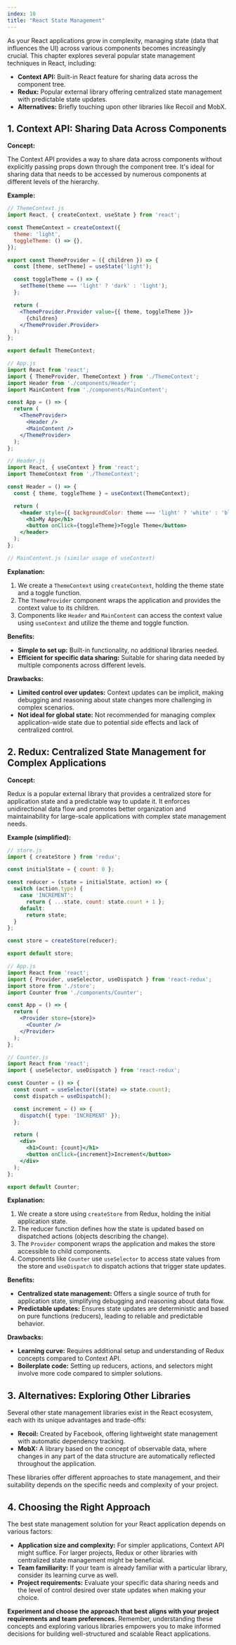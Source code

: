 ```yaml
---
index: 10
title: "React State Management"
---
```


As your React applications grow in complexity, managing state (data that influences the UI) across various components becomes increasingly crucial. This chapter explores several popular state management techniques in React, including:

- **Context API:** Built-in React feature for sharing data across the component tree.
- **Redux:** Popular external library offering centralized state management with predictable state updates.
- **Alternatives:** Briefly touching upon other libraries like Recoil and MobX.

## 1. Context API: Sharing Data Across Components

**Concept:**

The Context API provides a way to share data across components without explicitly passing props down through the component tree. It's ideal for sharing data that needs to be accessed by numerous components at different levels of the hierarchy.

**Example:**

```jsx
// ThemeContext.js
import React, { createContext, useState } from 'react';

const ThemeContext = createContext({
  theme: 'light',
  toggleTheme: () => {},
});

export const ThemeProvider = ({ children }) => {
  const [theme, setTheme] = useState('light');

  const toggleTheme = () => {
    setTheme(theme === 'light' ? 'dark' : 'light');
  };

  return (
    <ThemeProvider.Provider value={{ theme, toggleTheme }}>
      {children}
    </ThemeProvider.Provider>
  );
};

export default ThemeContext;

// App.js
import React from 'react';
import { ThemeProvider, ThemeContext } from './ThemeContext';
import Header from './components/Header';
import MainContent from './components/MainContent';

const App = () => {
  return (
    <ThemeProvider>
      <Header />
      <MainContent />
    </ThemeProvider>
  );
};

// Header.js
import React, { useContext } from 'react';
import ThemeContext from './ThemeContext';

const Header = () => {
  const { theme, toggleTheme } = useContext(ThemeContext);

  return (
    <header style={{ backgroundColor: theme === 'light' ? 'white' : 'black' }}>
      <h1>My App</h1>
      <button onClick={toggleTheme}>Toggle Theme</button>
    </header>
  );
};

// MainContent.js (similar usage of useContext)
```

**Explanation:**

1. We create a `ThemeContext` using `createContext`, holding the theme state and a toggle function.
2. The `ThemeProvider` component wraps the application and provides the context value to its children.
3. Components like `Header` and `MainContent` can access the context value using `useContext` and utilize the theme and toggle function.

**Benefits:**

- **Simple to set up:** Built-in functionality, no additional libraries needed.
- **Efficient for specific data sharing:** Suitable for sharing data needed by multiple components across different levels.

**Drawbacks:**

- **Limited control over updates:** Context updates can be implicit, making debugging and reasoning about state changes more challenging in complex scenarios.
- **Not ideal for global state:** Not recommended for managing complex application-wide state due to potential side effects and lack of centralized control.

## 2. Redux: Centralized State Management for Complex Applications

**Concept:**

Redux is a popular external library that provides a centralized store for application state and a predictable way to update it. It enforces unidirectional data flow and promotes better organization and maintainability for large-scale applications with complex state management needs.

**Example (simplified):**

```jsx
// store.js
import { createStore } from 'redux';

const initialState = { count: 0 };

const reducer = (state = initialState, action) => {
  switch (action.type) {
    case 'INCREMENT':
      return { ...state, count: state.count + 1 };
    default:
      return state;
  }
};

const store = createStore(reducer);

export default store;

// App.js
import React from 'react';
import { Provider, useSelector, useDispatch } from 'react-redux';
import store from './store';
import Counter from './components/Counter';

const App = () => {
  return (
    <Provider store={store}>
      <Counter />
    </Provider>
  );
};

// Counter.js
import React from 'react';
import { useSelector, useDispatch } from 'react-redux';

const Counter = () => {
  const count = useSelector((state) => state.count);
  const dispatch = useDispatch();

  const increment = () => {
    dispatch({ type: 'INCREMENT' });
  };

  return (
    <div>
      <h1>Count: {count}</h1>
      <button onClick={increment}>Increment</button>
    </div>
  );
};

export default Counter;
```

**Explanation:**

1. We create a store using `createStore` from Redux, holding the initial application state.
2. The reducer function defines how the state is updated based on dispatched actions (objects describing the change).
3. The `Provider` component wraps the application and makes the store accessible to child components.
4. Components like `Counter` use `useSelector` to access state values from the store and `useDispatch` to dispatch actions that trigger state updates.

**Benefits:**

- **Centralized state management:** Offers a single source of truth for application state, simplifying debugging and reasoning about data flow.
- **Predictable updates:** Ensures state updates are deterministic and based on pure functions (reducers), leading to reliable and predictable behavior.

**Drawbacks:**

- **Learning curve:** Requires additional setup and understanding of Redux concepts compared to Context API.
- **Boilerplate code:** Setting up reducers, actions, and selectors might involve more code compared to simpler solutions.

## 3. Alternatives: Exploring Other Libraries

Several other state management libraries exist in the React ecosystem, each with its unique advantages and trade-offs:

- **Recoil:** Created by Facebook, offering lightweight state management with automatic dependency tracking.
- **MobX:** A library based on the concept of observable data, where changes in any part of the data structure are automatically reflected throughout the application.

These libraries offer different approaches to state management, and their suitability depends on the specific needs and complexity of your project.

## 4. Choosing the Right Approach

The best state management solution for your React application depends on various factors:

- **Application size and complexity:** For simpler applications, Context API might suffice. For larger projects, Redux or other libraries with centralized state management might be beneficial.
- **Team familiarity:** If your team is already familiar with a particular library, consider its learning curve as well.
- **Project requirements:** Evaluate your specific data sharing needs and the level of control desired over state updates when making your choice.

**Experiment and choose the approach that best aligns with your project requirements and team preferences.** Remember, understanding these concepts and exploring various libraries empowers you to make informed decisions for building well-structured and scalable React applications.
